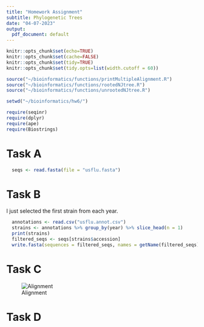 ```yaml
---
title: "Homework Assignment"
subtitle: Phylogenetic Trees
date: "04-07-2023"
output:
  pdf_document: default
---
```


```r
knitr::opts_chunk$set(echo=TRUE)
knitr::opts_chunk$set(cache=FALSE)
knitr::opts_chunk$set(tidy=TRUE)
knitr::opts_chunk$set(tidy.opts=list(width.cutoff = 60))

source("~/bioinformatics/functions/printMultipleAlignment.R")
source("~/bioinformatics/functions/rootedNJtree.R")
source("~/bioinformatics/functions/unrootedNJtree.R")

setwd("~/bioinformatics/hw6/")

require(seqinr)
require(dplyr)
require(ape)
require(Biostrings)
```

# Task A
```r
  seqs <- read.fasta(file = "usflu.fasta")
```

# Task B
I just selected the first strain from each year.
```r
  annotations <- read.csv("usflu.annot.csv")
  strains <- annotations %>% group_by(year) %>% slice_head(n = 1)
  print(strains)
  filtered_seqs <- seqs[strains$accession]
  write.fasta(sequences = filtered_seqs, names = getName(filtered_seqs), file.out = "filtered_seqs.fasta")
```

\pagebreak

# Task C

![Alignment](images/alignment.png)

# Task D





